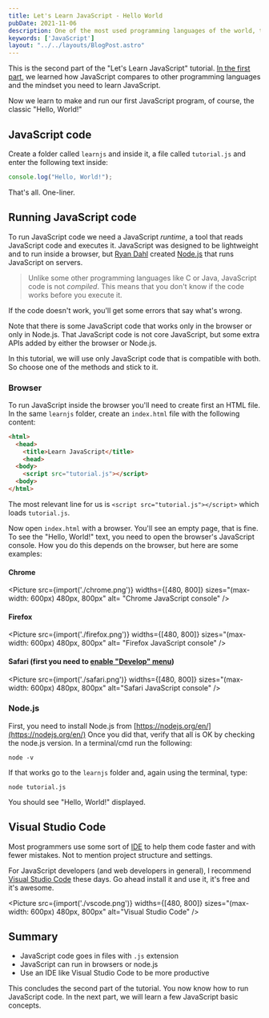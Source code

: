 ```yaml
---
title: Let's Learn JavaScript - Hello World
pubDate: 2021-11-06
description: One of the most used programming languages of the world, the world's most misunderstood programming language.
keywords: ['JavaScript']
layout: "../../layouts/BlogPost.astro"
---
```


This is the second part of the "Let's Learn JavaScript" tutorial. 
[In the first part](/javascript-part-one), we learned how JavaScript compares to other programming languages and the mindset you need to learn JavaScript.

Now we learn to make and run our first JavaScript program, of course, the classic "Hello, World!"

## JavaScript code

Create a folder called `learnjs` and inside it, a file called `tutorial.js` and enter the following text inside:
```js
console.log("Hello, World!");
```
That's all. One-liner.

## Running JavaScript code
To run JavaScript code we need a JavaScript *runtime*, a tool that reads JavaScript code and executes it.
JavaScript was designed to be lightweight and to run inside a browser, but [Ryan Dahl](https://en.wikipedia.org/wiki/Ryan_Dahl) created 
[Node.js](https://nodejs.org/en/) that runs JavaScript on servers.

> Unlike some other programming languages like C or Java, JavaScript code is not *compiled*. This means that you don't know if the code 
works before you execute it.

If the code doesn't work, you'll get some errors that say what's wrong.

Note that there is some JavaScript code that works only in the browser or only in Node.js. That JavaScript code is not core JavaScript, 
but some extra APIs added by either the browser or Node.js.

In this tutorial, we will use only JavaScript code that is compatible with both. So choose one of the methods and stick to it.

### Browser 
To run JavaScript inside the browser you'll need to create first an HTML file.
In the same `learnjs` folder, create an `index.html` file with the following content:

```html
<html>
  <head>
    <title>Learn JavaScript</title>
    <head>
  <body>
    <script src="tutorial.js"></script>
  <body>
</html>    
```
The most relevant line for us is `<script src="tutorial.js"></script>` which loads `tutorial.js`.

Now open `index.html` with a browser. You'll see an empty page, that is fine. 
To see the "Hello, World!" text, you need to open the browser's JavaScript console. How you do this depends on the browser, but here are some examples:



#### Chrome

<Picture src={import('./chrome.png')}
        widths={[480, 800]} 
        sizes="(max-width: 600px) 480px, 800px" 
        alt= "Chrome JavaScript console" />



#### Firefox

<Picture src={import('./firefox.png')}
        widths={[480, 800]} 
        sizes="(max-width: 600px) 480px, 800px" 
        alt= "Firefox JavaScript console" />



#### Safari (first you need to [enable "Develop" menu](https://support.apple.com/en-gb/guide/safari/sfri20948/mac))

<Picture src={import('./safari.png')}
        widths={[480, 800]} 
        sizes="(max-width: 600px) 480px, 800px" 
        alt="Safari JavaScript console" />




### Node.js
First, you need to install Node.js from [https://nodejs.org/en/](https://nodejs.org/en/)
Once you did that, verify that all is OK by checking the node.js version. In a terminal/cmd run the following:
```shell
node -v
```
If that works go to the `learnjs` folder and, again using the terminal, type:
```shell
node tutorial.js
```
You should see "Hello, World!" displayed.


## Visual Studio Code
Most programmers use some sort of [IDE](https://en.wikipedia.org/wiki/Integrated_development_environment) to help them code faster and with
fewer mistakes. Not to mention project structure and settings.

For JavaScript developers (and web developers in general), I recommend [Visual Studio Code](https://code.visualstudio.com/) these days.
Go ahead install it and use it, it's free and it's awesome.

<Picture src={import('./vscode.png')}
        widths={[480, 800]} 
        sizes="(max-width: 600px) 480px, 800px" 
        alt="Visual Studio Code" />


## Summary
* JavaScript code goes in files with `.js` extension
* JavaScript can run in browsers or node.js
* Use an IDE like Visual Studio Code to be more productive

This concludes the second part of the tutorial. You now know how to run JavaScript code.
In the next part, we will learn a few JavaScript basic concepts.



